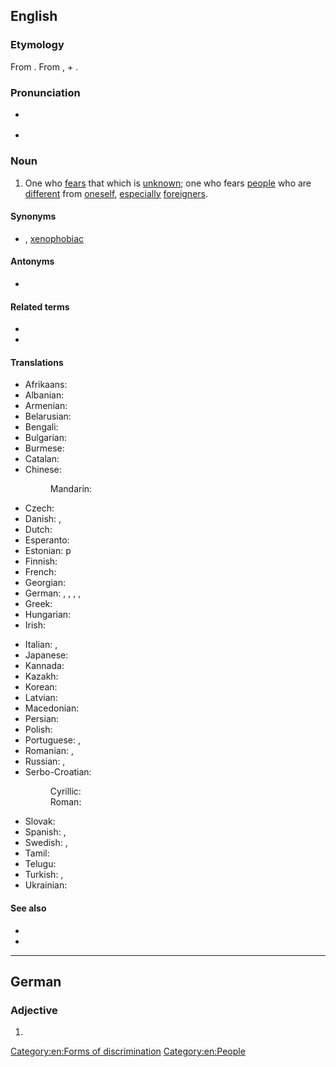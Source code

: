 {{also|xénophobe}}
==English==

===Etymology===
From {{confix|xeno|phobe|lang=en}}. From {{etyl|grc|en}} {{m|grc|ξένος||foreign, strange}}, + {{etyl|grc|en}} {{m|grc|φόβος||fear}}.

===Pronunciation===
* {{a|US}} {{IPA|/ˈzinəfoʊb/|lang=en}}
* {{a|RP}} {{IPA|/ˈzɛnəfəʊb/|lang=en}}

===Noun===
{{en-noun}}

# One who [[fear]]s that which is [[unknown]]; one who fears [[people]] who are [[different]] from [[oneself]], [[especially]] [[foreigner]]s.

====Synonyms====
* {{l|en|xenophobian}} {{qualifier|rare}}, [[xenophobiac]] {{qualifier|rare}}

====Antonyms====
* {{l|en|xenophile}}

====Related terms====
* {{l|en|xenophobia}}
* {{l|en|xenophobic}}

====Translations====
{{trans-top|hater of foreigners}}
* Afrikaans: {{t|af|vreemdelinge hater|m|f}}
* Albanian: {{t+|sq|ksenofob}}
* Armenian: {{t+|hy|այլատյաց}}
* Belarusian: {{t|be|ксенафобскія|m|f|n}}
* Bengali: {{t|bn|বিদেশাতঙ্কগ্রস্ত}}
* Bulgarian: {{t+|bg|ксенофоб}}
* Burmese: {{t|my|မုန်းတီးမိနျးမ}}
* Catalan: {{t|ca|xenofòb|m}}
* Chinese:
*: Mandarin: {{t+|cmn|排外|tr=páiwài|sc=Hani}}
* Czech: {{t|cs|xenofob}}
* Danish: {{t|da|fremmedhader|m}}, {{t+|da|xenofob|m}}
* Dutch: {{t+|nl|xenofoob|m}}
* Esperanto: {{t|eo|ksenofobo}}
* Estonian: {{t|et|ksenofoob}}p
* Finnish: {{t|fi|muukalaisvihaaja}}
* French: {{t+|fr|xénophobe|m|f}}
* Georgian: {{t|ka|ქსენოფობი}}
* German: {{t|de|Ausländerfeind|m}}, {{t|de|Ausländerfeindin|f}}, {{t|de|Fremdenfeind|m}} {{t|de|Fremdenfeindin|f}}, {{t|de|Fremdenhasser|m}}, {{t|de|Fremdenhasserin|f}}
* Greek: {{t+|el|ξενόφοβος|m}}
* Hungarian: {{t+|hu|xenofób}}
* Irish: {{t|ga|seineafóbach|m}}
{{trans-mid}}
* Italian: {{t+|it|xenofobo|m}}, {{t|it|xenofoba|f}}
* Japanese: {{t|ja|ゼノフォーブ|tr=zenofōbu|sc=Jpan}}
* Kannada: {{t|kn|ಪರಕೀಯ ದ್ವೇಷಿ}}
* Kazakh: {{t|kk|ксенофобия}}
* Korean: {{t|ko|외국 것을 싫어하는|tr=oegug geos-eul silh-eohaneun|sc=Kore}}
* Latvian: {{t|lv|ksenofobs}}
* Macedonian: {{t|mk|ксенофоб}}
* Persian: {{t|fa|دشمن بیگانه|sc=fa-Arab}}
* Polish: {{t|pl|ksenofobem}}
* Portuguese: {{t+|pt|xenófobo|m}}, {{t+|pt|xenófoba|f}}
* Romanian: {{t+|ro|xenofob|m}}, {{t+|ro|xenofobă|f}}
* Russian: {{t+|ru|ксенофо́б|m}}, {{t|ru|ксенофо́бка|f}}
* Serbo-Croatian:
*: Cyrillic: {{t|sh|непријатељски према странцима}}
*: Roman: {{t|sh|neprijateljski prema strancima}}
* Slovak: {{t|sk|xenofob}}
* Spanish: {{t+|es|xenófobo|m}}, {{t|es|xenófoba|f}}
* Swedish: {{t+|sv|xenofob|c}}, {{t|sv|främlingshatare|c}}
* Tamil: {{t|ta|வெளிநாட்டவரை வெறுப்பவரும்}}
* Telugu: {{t|te|విదేశీ}}
* Turkish: {{t|tr|yabancı düşmanı}}, {{t|tr|yabancı sevmez}}
* Ukrainian: {{t|uk|ксенофобські}}
{{trans-bottom}}

====See also====
* {{l|en|bigot}}
* {{l|en|racist}}

[[Category:en:Forms of discrimination]]
[[Category:en:People]]

----
==German==

===Adjective===
{{head|de|adjective form}}

# {{inflected form of|xenophob|lang=de}}
{{rfc-auto}}